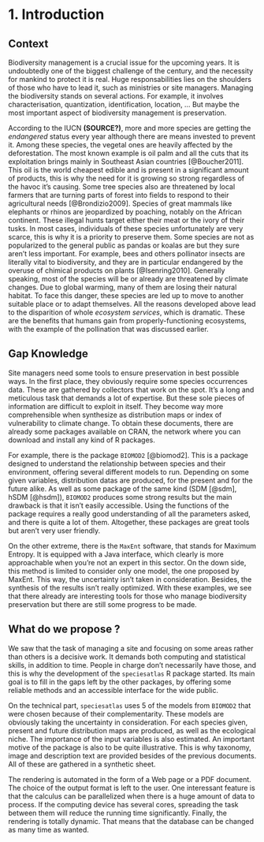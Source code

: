 # 1. Introduction

## Context

Biodiversity management is a crucial issue for the upcoming years. It is undoubtedly one of the biggest challenge of the century, and the necessity for mankind to protect it is real. Huge responsabilities lies on the shoulders of those who have to lead it, such as ministries or site managers. Managing the biodiversity stands on several actions. For example, it involves characterisation, quantization, identification, location, ... But maybe the most important aspect of biodiversity management is preservation. 

According to the IUCN **(SOURCE?)**, more and more species are getting the *endangered* status every year although there are means invested to prevent it. Among these species, the vegetal ones are heavily affected by the deforestation. The most known example is oil palm and all the cuts that its exploitation brings mainly in Southeast Asian countries [@Boucher2011]. This oil is the world cheapest edible and is present in a significant amount of products, this is why the need for it is growing so strong regardless of the havoc it's causing. Some tree species also are threatened  by local farmers that are turning parts of forest into fields to respond to their agricultural needs [@Brondizio2009].
Species of great mammals like elephants or rhinos are jeopardized by poaching, notably on the African continent. These illegal hunts target either their meat or the ivory of their tusks. In most cases, individuals of these species unfortunately are very scarce, this is why it is a priority to preserve them.
Some species are not as popularized to the general public as pandas or koalas are but they sure aren't less important. For example, bees and others pollinator insects are literally vital to biodiversity, and they are in particular endangered by the overuse of chimical products on plants [@Isenring2010].
Generally speaking, most of the species will be or already are threatened by climate changes. Due to global warming, many of them are losing their natural habitat. To face this danger, these species are led up to move to another suitable place or to adapt themselves. 
All the reasons developed above lead to the disparition of whole *ecosystem services*, which is dramatic. These are the benefits that humans gain from properly-functioning ecosystems, with the example of the pollination that was discussed earlier. 

## Gap Knowledge

Site managers need some tools to ensure preservation in best possible ways. In the first place, they obviously require some species occurrences data. These are gathered by collectors that work on the spot. It's a long and meticulous task that demands a lot of expertise. But these sole pieces of information are difficult to exploit in itself. They become way more comprehensible when synthesize as distribution maps or index of vulnerability to climate change. To obtain these documents, there are already some packages available on CRAN, the network where you can download and install any kind of R packages. 

For example, there is the package `BIOMOD2` [@biomod2]. This is a package designed to understand the relationship between species and their environment, offering several different models to run. Depending on some given variables, distribution datas are produced, for the present and for the future alike. As well as some package of the same kind (SDM [@sdm], hSDM [@hsdm]), `BIOMOD2` produces some strong results but the main drawback is that it isn't easily accessible. Using the functions of the package requires a really good understanding of all the parameters asked, and there is quite a lot of them. Altogether, these packages are great tools but aren't very user friendly.

On the other extreme, there is the `MaxEnt` software, that stands for Maximum Entropy. It is equipped with a Java interface, which clearly is more approachable when you're not an expert in this sector. On the down side, this method is limited to consider only one model, the one proposed by MaxEnt. This way, the uncertainty isn't taken in consideration. Besides, the synthesis of the results isn't really optimized. With these examples, we see that there already are interesting tools for those who manage biodiversity preservation but there are still some progress to be made.

## What do we propose ?

We saw that the task of managing a site and focusing on some areas rather than others is a decisive work. It demands both computing and statistical skills, in addition to time. People in charge don't necessarily have those, and this is why the development of the `speciesatlas` R package started. Its main goal is to fill in the gaps left by the other packages, by offering some reliable methods and an accessible interface for the wide public.

On the technical part, `speciesatlas` uses 5 of the models from `BIOMOD2` that were chosen because of their complementarity. These models are obviously taking the uncertainty in consideration. For each species given, present and future distribution maps are produced, as well as the ecological niche. The importance of the input variables is also estimated. An important motive of the package is also to be quite illustrative. This is why taxonomy, image and  description text are provided besides of the previous documents. All of these are gathered in a synthetic sheet.

The rendering is automated in the form of a Web page or a PDF document. The choice of the output format is left to the user. One interessant feature is that the calculus can be parallelized when there is a huge amount of data to process. If the computing device has several cores, spreading the task between them will reduce the running time significantly. Finally, the rendering is totally dynamic. That means that the database can be changed as many time as wanted. 
